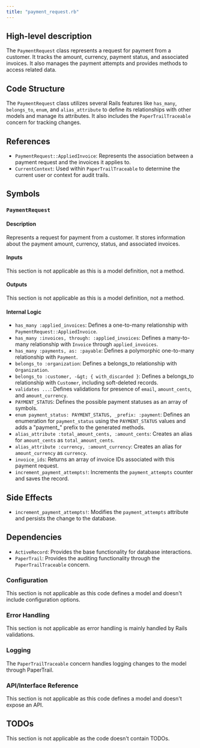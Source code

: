 ```yaml
---
title: "payment_request.rb"
---
```


## High-level description
The `PaymentRequest` class represents a request for payment from a customer. It tracks the amount, currency, payment status, and associated invoices. It also manages the payment attempts and provides methods to access related data.

## Code Structure
The `PaymentRequest` class utilizes several Rails features like `has_many`, `belongs_to`, `enum`, and `alias_attribute` to define its relationships with other models and manage its attributes. It also includes the `PaperTrailTraceable` concern for tracking changes.

## References
- `PaymentRequest::AppliedInvoice`: Represents the association between a payment request and the invoices it applies to.
- `CurrentContext`: Used within `PaperTrailTraceable` to determine the current user or context for audit trails.

## Symbols

### `PaymentRequest`
#### Description
Represents a request for payment from a customer. It stores information about the payment amount, currency, status, and associated invoices.

#### Inputs
This section is not applicable as this is a model definition, not a method.

#### Outputs
This section is not applicable as this is a model definition, not a method.

#### Internal Logic
- `has_many :applied_invoices`: Defines a one-to-many relationship with `PaymentRequest::AppliedInvoice`.
- `has_many :invoices, through: :applied_invoices`: Defines a many-to-many relationship with `Invoice` through `applied_invoices`.
- `has_many :payments, as: :payable`: Defines a polymorphic one-to-many relationship with `Payment`.
- `belongs_to :organization`: Defines a belongs_to relationship with `Organization`.
- `belongs_to :customer, -&gt; { with_discarded }`: Defines a belongs_to relationship with `Customer`, including soft-deleted records.
- `validates ...`: Defines validations for presence of `email`, `amount_cents`, and `amount_currency`.
- `PAYMENT_STATUS`: Defines the possible payment statuses as an array of symbols.
- `enum payment_status: PAYMENT_STATUS, _prefix: :payment`: Defines an enumeration for `payment_status` using the `PAYMENT_STATUS` values and adds a "payment_" prefix to the generated methods.
- `alias_attribute :total_amount_cents, :amount_cents`: Creates an alias for `amount_cents` as `total_amount_cents`.
- `alias_attribute :currency, :amount_currency`: Creates an alias for `amount_currency` as `currency`.
- `invoice_ids`: Returns an array of invoice IDs associated with this payment request.
- `increment_payment_attempts!`: Increments the `payment_attempts` counter and saves the record.

## Side Effects
- `increment_payment_attempts!`: Modifies the `payment_attempts` attribute and persists the change to the database.

## Dependencies
- `ActiveRecord`: Provides the base functionality for database interactions.
- `PaperTrail`: Provides the auditing functionality through the `PaperTrailTraceable` concern.

### Configuration
This section is not applicable as this code defines a model and doesn't include configuration options.

### Error Handling
This section is not applicable as error handling is mainly handled by Rails validations.

### Logging
The `PaperTrailTraceable` concern handles logging changes to the model through PaperTrail.

### API/Interface Reference
This section is not applicable as this code defines a model and doesn't expose an API.

## TODOs
This section is not applicable as the code doesn't contain TODOs.
